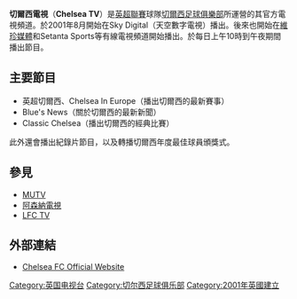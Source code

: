 {{noteTA
|T=zh-cn:切尔西电视;zh-hk:車路士電視;zh-tw:切爾西電視;
|1=zh-cn:切尔西电视;zh-hk:車路士電視;zh-tw:切爾西電視;
|2=zh-cn:阿森纳电视;zh-hk:阿仙奴電視;zh-tw:阿森納電視;
|G1=chelsea
}}
'''切爾西電視'''（'''Chelsea TV'''）是[[英超聯賽|英超聯賽]]球隊[[切爾西足球俱樂部|切爾西足球俱樂部]]所運營的其官方電視頻道。於2001年8月開始在Sky Digital（天空數字電視）播出。後來也開始在[[維珍媒體|維珍媒體]]和Setanta Sports等有線電視頻道開始播出。於每日上午10時到午夜期間播出節目。

== 主要節目 ==
*英超切爾西、Chelsea In Europe（播出切爾西的最新賽事）
*Blue's News（關於切爾西的最新新聞）
*Classic Chelsea（播出切爾西的經典比賽）
此外還會播出紀錄片節目，以及轉播切爾西年度最佳球員頒獎式。

== 參見 ==
*[[MUTV|MUTV]]
*[[阿森納電視|阿森納電視]]
*[[LFC_TV|LFC TV]]

== 外部連結 ==
* [http://www.chelseafc.co.uk/ Chelsea FC Official Website] {{Wayback|url=http://www.chelseafc.co.uk/ |date=20200130181758 }}

[[Category:英国电视台|Category:英国电视台]]
[[Category:切尔西足球俱乐部|Category:切尔西足球俱乐部]]
[[Category:2001年英國建立|Category:2001年英國建立]]